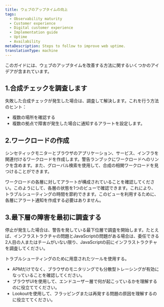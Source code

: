 ```yaml
---
title: ウェブのアップタイムの向上
tags:
  - Observability maturity
  - Customer experience
  - Digital customer experience
  - Implementation guide
  - Uptime
  - Availability
metaDescription: Steps to follow to improve web uptime.
translationType: machine
---
```


このガイドには、ウェブのアップタイムを改善する方法に関するいくつかのアイデアが含まれています。

## 1.合成チェックを調査します

失敗した合成チェックが発生した場合は、調査して解決します。これを行う方法のヒント：

* 複数の場所を確認する
* 複数の拠点で障害が発生した場合に通知するアラートを設定します。

## 2.ワークロードの作成

シンセティックモニターとブラウザのアプリケーション、サービス、インフラを関連付けるワークロードを作成します。警告ランブックにワークロードへのリンクを含めます。また、グローバル検索を使用して、合成の相関ワークロードを見つけることができます。

ワークロードの各層に対してアラートが構成されていることを確認してください。このようにして、各層の状態を1つのビューで確認できます。これにより、トラブルシューティングの時間を節約できます。このビューを利用するために、各層にアラート通知を作成する必要はありません。

## 3.最下層の障害を最初に調査する

停止が発生した場合は、警告を発している最下位層で調査を開始します。たとえば、インフラストラクチャの問題とJavaScriptの問題がある場合は、委任できる2人目の人またはチームがいない限り、JavaScriptの前にインフラストラクチャを調査してください。

トラブルシューティングのために用意されたツールを使用する。

* APMだけでなく、ブラウザのモニタリングでも分散型トレーシングが有効になっていることを確認してください。
* ブラウザUIを使用して、エンドユーザー層で何が起こっているかを理解するのに役立ててください。
* Lookoutを使用して、フラッピングまたは再発する問題の原因を理解するのに役立ててください。